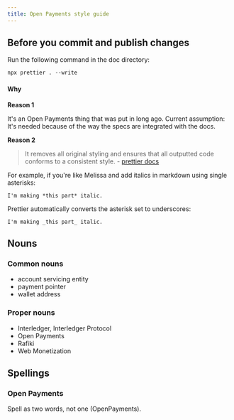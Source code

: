 ```yaml
---
title: Open Payments style guide
---
```



## Before you commit and publish changes

Run the following command in the doc directory:

```tex
npx prettier . --write
```

#### Why

**Reason 1**

It's an Open Payments thing that was put in long ago. Current assumption: It's needed because of the way the specs are integrated with the docs.

**Reason 2**

> It removes all original styling and ensures that all outputted code conforms to a consistent style. - [prettier docs](https://prettier.io/docs/en/)

For example, if you're like Melissa and add italics in markdown using single asterisks:

```
I'm making *this part* italic.
```

Prettier automatically converts the asterisk set to underscores:

```
I'm making _this part_ italic.
```

## Nouns

### Common nouns

- account servicing entity
- payment pointer
- wallet address

### Proper nouns

- Interledger, Interledger Protocol
- Open Payments
- Rafiki
- Web Monetization

## Spellings

### Open Payments

Spell as two words, not one (OpenPayments).

